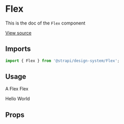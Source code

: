 <!--- Flex.stories.mdx --->


<Meta title="Design System/Technical Components/Flex" component={Flex} />

# Flex

This is the doc of the `Flex` component

[View source](https://github.com/strapi/design-system/tree/main/packages/strapi-design-system/src/Flex)

## Imports

```js
import { Flex } from '@strapi/design-system/Flex';
```

## Usage

A Flex Flex

<Canvas>
  <Story name="base">
    <Flex>
      <Box background="primary600" padding={1} hasRadius>
        <Typography textColor="neutral0">Hello</Typography>
      </Box>
      <Box background="success600" padding={1} hasRadius>
        <Typography textColor="neutral0">World</Typography>
      </Box>
    </Flex>
  </Story>
</Canvas>

## Props

<ArgsTable of={FlexProps} />
